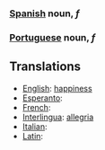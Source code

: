 ===[[Spanish]] noun, ''f'' ===
===[[Portuguese]] noun, ''f'' ===

==Translations==
*[[English]]: [[happiness]]
*[[Esperanto]]: [[]]
*[[French]]: [[]]
*[[Interlingua]]: [[allegria]]
*[[Italian]]: [[]]
*[[Latin]]: [[]]